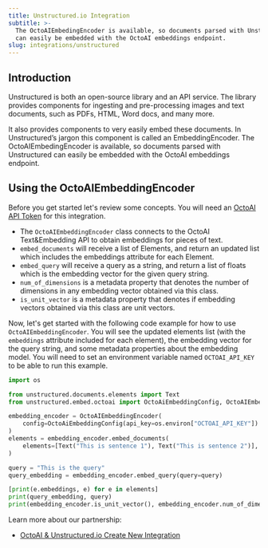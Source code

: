 ```yaml
---
title: Unstructured.io Integration
subtitle: >-
  The OctoAIEmbedingEncoder is available, so documents parsed with Unstructured
  can easily be embedded with the OctoAI embeddings endpoint.
slug: integrations/unstructured
---
```


## Introduction

Unstructured is both an open-source library and an API service. The library provides components for ingesting and pre-processing images and text documents, such as PDFs, HTML, Word docs, and many more.

It also provides components to very easily embed these documents. In Unstructured’s jargon this component is called an EmbeddingEncoder. The OctoAIEmbedingEncoder is available, so documents parsed with Unstructured can easily be embedded with the OctoAI embeddings endpoint.

## Using the OctoAIEmbeddingEncoder

Before you get started let's review some concepts. You will need an [OctoAI API Token](/docs/getting-started/how-to-create-an-octoai-access-token) for this integration.

- The `OctoAIEmbeddingEncoder` class connects to the OctoAI Text&Embedding API to obtain embeddings for pieces of text.
- `embed_documents` will receive a list of Elements, and return an updated list which includes the embeddings attribute for each Element.
- `embed_query` will receive a query as a string, and return a list of floats which is the embedding vector for the given query string.
- `num_of_dimensions` is a metadata property that denotes the number of dimensions in any embedding vector obtained via this class.
- `is_unit_vector` is a metadata property that denotes if embedding vectors obtained via this class are unit vectors.

Now, let's get started with the following code example for how to use `OctoAIEmbeddingEncoder`.
You will see the updated elements list (with the `embeddings` attribute included for each element),
the embedding vector for the query string, and some metadata properties about the embedding model.
You will need to set an environment variable named `OCTOAI_API_KEY` to be able to run this example.

```python
import os

from unstructured.documents.elements import Text
from unstructured.embed.octoai import OctoAiEmbeddingConfig, OctoAIEmbeddingEncoder

embedding_encoder = OctoAIEmbeddingEncoder(
    config=OctoAiEmbeddingConfig(api_key=os.environ["OCTOAI_API_KEY"])
)
elements = embedding_encoder.embed_documents(
    elements=[Text("This is sentence 1"), Text("This is sentence 2")],
)

query = "This is the query"
query_embedding = embedding_encoder.embed_query(query=query)

[print(e.embeddings, e) for e in elements]
print(query_embedding, query)
print(embedding_encoder.is_unit_vector(), embedding_encoder.num_of_dimensions())
```

Learn more about our partnership:

- [OctoAI & Unstructured.io Create New Integration](https://octo.ai/blog/octoai-and-unstructured-create-new-integration/)
